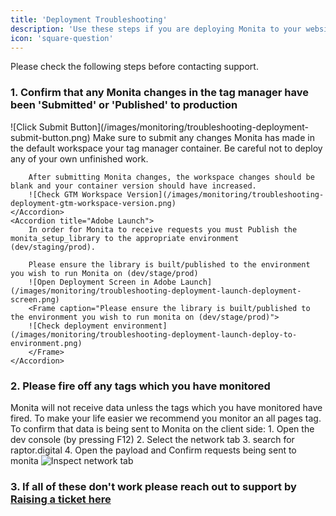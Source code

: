 ```yaml
---
title: 'Deployment Troubleshooting'
description: 'Use these steps if you are deploying Monita to your website and Monita still has not received data'
icon: 'square-question'
---
```


Please check the following steps before contacting support.

###  1. Confirm that any Monita changes in the tag manager have been 'Submitted' or 'Published' to production
<AccordionGroup>
    <Accordion title="Google Tag Manager">
        ![Click Submit Button](/images/monitoring/troubleshooting-deployment-submit-button.png)
        Make sure to submit any changes Monita has made in the default workspace your tag manager container. Be careful not to deploy any of your own unfinished work.

        After submitting Monita changes, the workspace changes should be blank and your container version should have increased.
        ![Check GTM Workspace Version](/images/monitoring/troubleshooting-deployment-gtm-workspace-version.png)
    </Accordion>
    <Accordion title="Adobe Launch">
        In order for Monita to receive requests you must Publish the monita_setup_library to the appropriate environment (dev/staging/prod).

        Please ensure the library is built/published to the environment you wish to run Monita on (dev/stage/prod)
        ![Open Deployment Screen in Adobe Launch](/images/monitoring/troubleshooting-deployment-launch-deployment-screen.png)
        <Frame caption="Please ensure the library is built/published to the environment you wish to run monita on (dev/stage/prod)">
        ![Check deployment environment](/images/monitoring/troubleshooting-deployment-launch-deploy-to-environment.png)
        </Frame>
    </Accordion>
</AccordionGroup>

### 2. Please fire off any tags which you have monitored
Monita will not receive data unless the tags which you have monitored have fired. To make your life easier we recommend you monitor an all pages tag.
<Accordion title="Network request checking on Chrome Network Tab">
    To confirm that data is being sent to Monita on the client side:
    1. Open the dev console (by pressing F12)
    2. Select the network tab
    3. search for raptor.digital
    4. Open the payload and Confirm requests being sent to monita
    ![Inspect network tab](/images/monitoring/troubleshooting-deployment-inspect-network-tab.png)
</Accordion>

### 3. If all of these don't work please reach out to support by [Raising a ticket here](https://rnadigital.atlassian.net/servicedesk/customer/portal/2/group/3/create/9)